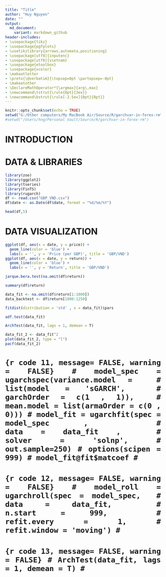 ```yaml
---
title: "Title"
author: "Huy Nguyen"
date: ""
output:
  md_document:
    variant: markdown_github
header-includes:
- \usepackage{tikz}
- \usepackage{pgfplots}
- \usetikzlibrary{arrows,automata,positioning}
- \usepackage[utf8]{inputenc}
- \usepackage[utf8]{vietnam}
- \usepackage{etoolbox}
- \usepackage{xcolor}
- \makeatletter
- \preto{\@verbatim}{\topsep=0pt \partopsep=-0pt}
- \makeatother
- \DeclareMathOperator*{\argmax}{arg\,max}
- \newcommand\tstrut{\rule{0pt}{3ex}}
- \newcommand\bstrut{\rule[-2.5ex]{0pt}{0pt}}
---
```


```r
knitr::opts_chunk$set(echo = TRUE)
setwd("G:/Other computers/My MacBook Air/Source/R/garchvar-in-forex-rm")
#setwd("/Users/hng/Personal Vault/Source/R/garchvar-in-forex-rm")
```

# INTRODUCTION
<div align="justify">

# DATA & LIBRARIES
<div align="justify">

```r
library(zoo)
library(ggplot2)
library(tseries)
library(FinTS)
library(rugarch)
df <- read.csv("GBP_VND.csv")
df$date <- as.Date(df$date, format = "%d/%m/%Y")
```

```r
head(df,5)
```


# DATA VISUALIZATION
<div align="justify">

```r
ggplot(df, aes(x = date, y = price)) +
  geom_line(color = 'blue') +
  labs(x = '', y = 'Price (per GBP)', title = 'GBP/VND')
ggplot(df, aes(x = date, y = return)) +
  geom_line(color = 'blue') +
  labs(x = '', y = 'Return', title = 'GBP/VND')
```

```r
jarque.bera.test(na.omit(df$return))
```

```r
summary(df$return)
```

```r
data_fit <- na.omit(df$return[1:1000])
data_backtest <- df$return[1000:1250]
```

```r
fitdist(distribution = 'std' , x = data_fit)$pars
```

```r
adf.test(data_fit)
```

```r
ArchTest(data_fit, lags = 1, demean = T)
```

```r
data_fit_2 <- data_fit^2
plot(data_fit_2, type = "l")
pacf(data_fit_2)
```

# ```{r code 11, message= FALSE, warning = FALSE}
# model_spec = ugarchspec(variance.model = 
#                           list(model = 'sGARCH', 
#                                garchOrder = c(1 , 1)), 
#                           mean.model = list(armaOrder = c(0 , 0)))
# model_fit = ugarchfit(spec = model_spec , 
#                       data = data_fit , 
#                       solver = 'solnp',
#                       out.sample=250)
# options(scipen = 999)
# model_fit@fit$matcoef
# ```
# 
# ```{r code 12, message= FALSE, warning = FALSE}
# model_roll = ugarchroll(spec = model_spec, 
#                         data = data_fit, 
#                         n.start = 999, 
#                         refit.every = 1,
#                         refit.window = 'moving')
# ```
# 
# ```{r code 13, message= FALSE, warning = FALSE}
# ArchTest(data_fit, lags = 1, demean = T)
# ```

